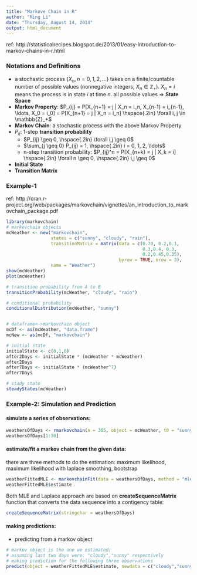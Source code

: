 ---
title: "Markove Chain in R"
author: "Ming Li"
date: "Thursday, August 14, 2014"
output: html_document
---

ref: http://statisticalrecipes.blogspot.de/2013/01/easy-introduction-to-markov-chains-in-r.html

### Notations and Definitions 

* a stochastic process $\left \{ X_{n},n=0,1,2,... \right \}$ takes on a finite/countable number of 
possible values (nonnegative integers, $X_n \in \mathbb{Z}_+$). $X_{n}=i$ means the process is in state $i$ at time $n$.
all possible values => **State Space**
* **Markov Property**: $P_{ij} = P[X_{n+1} = j | X_n = i_n, X_{n-1} = i_{n-1}, \ldots, X_0 = i_0] = P[X_{n+1} = j | X_n = i_n] \hspace{.2in} \forall i, j \in \mathbb{Z}_+$
* **Markov Chain**: a stochastic process with the above Markov Property
* $P_{ij}$: 1-step **transition probability**
    + $P_{ij} \geq 0, \hspace{.2in} \forall i,j \geq 0$
    + $\sum_{j \geq 0} P_{ij} = 1, \hspace{.2in} i = 0, 1, 2, \ldots$
    + n-step transition probability: $P_{ij}^n = P[X_{n+k} = j | X_k = i] \hspace{.2in} \forall n \geq 0, \hspace{.2in} i,j \geq 0$
* **Initial State**
* **Transition Matrix**

### Example-1 

ref: http://cran.r-project.org/web/packages/markovchain/vignettes/an_introduction_to_markovchain_package.pdf

```{r}
library(markovchain)
# markovchain objects
mcWeather <- new("markovchain",
                 states = c("sunny", "cloudy", "rain"),
                 transitionMatrix = matrix(data = c(0.70, 0.2,0.1,
                                                    0.3,0.4, 0.3,
                                                    0.2,0.45,0.35),
                                           byrow = TRUE, nrow = 3),
                 name = "Weather")
show(mcWeather)
plot(mcWeather)

# transition probability from A to B
transitionProbability(mcWeather, "cloudy", "rain")

# conditional probability
conditionalDistribution(mcWeather, "sunny")


# dataframe<->markovchain object
mcDf <- as(mcWeather, "data.frame")
mcNew <- as(mcDf, "markovchain")

# initial state
initialState <- c(0,1,0)
after2Days <- initialState * (mcWeather * mcWeather)
after2Days
after7Days <- initialState * (mcWeather^7)
after7Days

# stady state
steadyStates(mcWeather)
```

### Example-2:  Simulation and Prediction 

#### simulate a series of observations:

```{r}
weathersOfDays <- rmarkovchain(n = 365, object = mcWeather, t0 = "sunny")
weathersOfDays[1:30]
```

#### estimate/fit a markov chain from the given data:

there are three methods to do the estimation: 
maximum likelihood, maximum likelihood with laplace smoothing, bootstrap

```{r}
weatherFittedMLE <- markovchainFit(data = weathersOfDays, method = "mle", name = "Weather MLE")
weatherFittedMLE$estimate
```

Both MLE and Laplace approach are based on **createSequenceMatrix** function that converts the data sequence into a contigency table:

```{r}
createSequenceMatrix(stringchar = weathersOfDays)
```

#### making predictions:

* predicting from a markov object
```{r}
# markov object is the one we estimated;
# assuming last two days were: "cloudy","sunny" respectively
# making prediction for the following three observations
predict(object = weatherFittedMLE$estimate, newdata = c("cloudy","sunny"),n.ahead = 3)
```

